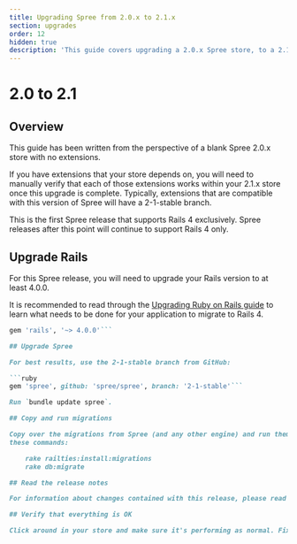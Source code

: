 ```yaml
---
title: Upgrading Spree from 2.0.x to 2.1.x
section: upgrades
order: 12
hidden: true
description: 'This guide covers upgrading a 2.0.x Spree store, to a 2.1.x store.'
---
```


# 2.0 to 2.1

## Overview

This guide has been written from the perspective of a blank Spree 2.0.x store with no extensions.

If you have extensions that your store depends on, you will need to manually verify that each of those extensions works within your 2.1.x store once this upgrade is complete. Typically, extensions that are compatible with this version of Spree will have a 2-1-stable branch.

This is the first Spree release that supports Rails 4 exclusively. Spree releases after this point will continue to support Rails 4 only.

## Upgrade Rails

For this Spree release, you will need to upgrade your Rails version to at least 4.0.0.

It is recommended to read through the [Upgrading Ruby on Rails guide](http://guides.rubyonrails.org/upgrading_ruby_on_rails.html#upgrading-%20from-rails-3-2-to-rails-4-0) to learn what needs to be done for your application to migrate to Rails 4.

```ruby
gem 'rails', '~> 4.0.0'```

## Upgrade Spree

For best results, use the 2-1-stable branch from GitHub:

```ruby
gem 'spree', github: 'spree/spree', branch: '2-1-stable'```

Run `bundle update spree`.

## Copy and run migrations

Copy over the migrations from Spree (and any other engine) and run them using
these commands:

    rake railties:install:migrations
    rake db:migrate

## Read the release notes

For information about changes contained with this release, please read the [2.1.0 Release Notes](http://guides.spreecommerce.org/release_notes/spree_2_1_0.html).

## Verify that everything is OK

Click around in your store and make sure it's performing as normal. Fix any deprecation warnings you see.
```

